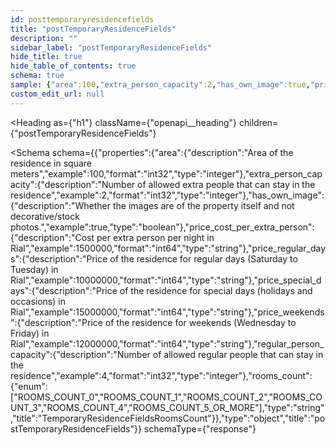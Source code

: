 ```yaml
---
id: posttemporaryresidencefields
title: "postTemporaryResidenceFields"
description: ""
sidebar_label: "postTemporaryResidenceFields"
hide_title: true
hide_table_of_contents: true
schema: true
sample: {"area":100,"extra_person_capacity":2,"has_own_image":true,"price_cost_per_extra_person":1500000,"price_regular_days":10000000,"price_special_days":15000000,"price_weekends":12000000,"regular_person_capacity":4,"rooms_count":"ROOMS_COUNT_0"}
custom_edit_url: null
---
```



<Heading
  as={"h1"}
  className={"openapi__heading"}
  children={"postTemporaryResidenceFields"}
>
</Heading>





<Schema
  schema={{"properties":{"area":{"description":"Area of the residence in square meters","example":100,"format":"int32","type":"integer"},"extra_person_capacity":{"description":"Number of allowed extra people that can stay in the residence","example":2,"format":"int32","type":"integer"},"has_own_image":{"description":"Whether the images are of the property itself and not decorative/stock photos.","example":true,"type":"boolean"},"price_cost_per_extra_person":{"description":"Cost per extra person per night in Rial","example":1500000,"format":"int64","type":"string"},"price_regular_days":{"description":"Price of the residence for regular days (Saturday to Tuesday) in Rial","example":10000000,"format":"int64","type":"string"},"price_special_days":{"description":"Price of the residence for special days (holidays and occasions) in Rial","example":15000000,"format":"int64","type":"string"},"price_weekends":{"description":"Price of the residence for weekends (Wednesday to Friday) in Rial","example":12000000,"format":"int64","type":"string"},"regular_person_capacity":{"description":"Number of allowed regular people that can stay in the residence","example":4,"format":"int32","type":"integer"},"rooms_count":{"enum":["ROOMS_COUNT_0","ROOMS_COUNT_1","ROOMS_COUNT_2","ROOMS_COUNT_3","ROOMS_COUNT_4","ROOMS_COUNT_5_OR_MORE"],"type":"string","title":"TemporaryResidenceFieldsRoomsCount"}},"type":"object","title":"postTemporaryResidenceFields"}}
  schemaType={"response"}
>
  
</Schema>
            